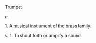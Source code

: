 Trumpet

<i>n.</i>

1. A [[musical instrument]] of the [[brass]] family.

<i>v.</i>
1. To shout forth or amplify a sound.